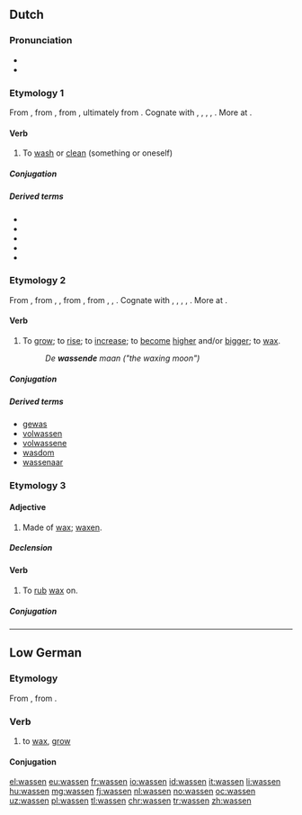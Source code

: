 ==Dutch==

===Pronunciation===
* {{IPA|/ˈʋɑ.sə(n)/|lang=nl}}
* {{audio|Nl-wassen.ogg|audio|lang=nl}}

===Etymology 1===
From {{etyl|dum|nl}} {{term|wasschen|lang=dum}}, from {{etyl|odt|nl}} {{term|waskan|lang=odt}}, from {{etyl|gem-pro|nl}} {{m|gem-pro|*waskaną||to wash, make wet}}, ultimately from {{etyl|ine-pro|nl}} {{m|ine-pro|*wod-||water; wet}}. Cognate with {{etyl|nds|-}} {{term|waschen||to wash|lang=nds}}, {{etyl|de|-}} {{term|waschen||to wash|lang=de}}, {{etyl|fy|-}} {{term|waskje||to wash|lang=fy}}, {{etyl|en|-}} {{term|wash|lang=en}}, {{etyl|da|-}} {{term|vaske||to wash|lang=da}}. More at {{l|en|wash}}.

====Verb====
{{nl-verb|waste|gewassen}}

# {{context|transitive|lang=nl}} To [[wash]] or [[clean]] (something or oneself)

=====Conjugation=====
{{nl-conj-wk|was|wasse|wassen}}

=====Derived terms=====
{{top3}}
* {{l|nl|wasbeurt}}
* {{l|nl|wasgelegenheid}}
* {{l|nl|wasmachine}}
* {{l|nl|waswater}}
* {{l|nl|afwassen}}
{{bottom}}

===Etymology 2===
From {{etyl|dum|nl}} {{term|wassen|lang=dum}}, from {{etyl|odt|nl}} {{term|wahsan|lang=odt}}, {{term|wassan|lang=odt}}, from {{etyl|gem-pro|nl}} {{m|gem-pro|*wahsijaną||to increase}}, from {{etyl|ine-pro|nl}} {{m|ine-pro|*h₂weg-}}, {{m|ine-pro|*awek-}}, {{m|ine-pro|*aweg-||to increase}}. Cognate with {{etyl|nds|-}} {{term|wassen|lang=nds}}, {{etyl|de|-}} {{term|wachsen||to grow, expand, increase|lang=de}}, {{etyl|fy|-}} {{term|waakse||to grow, accrue|lang=fy}}, {{etyl|en|-}} {{term|wax||to grow, increase|lang=en}}, {{etyl|da|-}} {{term|vokse|lang=da}}. More at {{l|en|wax}}.

====Verb====
{{nl-verb|wies|gewassen}}

# {{context|intransitive|archaic|lang=nl}} To [[grow]]; to [[rise]]; to [[increase]]; to [[become]] [[high]]er and/or [[big]]ger; to [[wax]].
#: ''De '''wassende''' maan ("the waxing moon")''

=====Conjugation=====
{{nl-conj-st|class=7|was|wies|wassen|wasse|aux=zijn}}

=====Derived terms=====
* [[gewas]] {{g|n}}
* [[volwassen]]
* [[volwassene]] {{g|m|f}}
* [[wasdom]]
* [[wassenaar]] {{g|m}}

===Etymology 3===

====Adjective====
{{nl-adj|-}}

# Made of [[wax]]; [[waxen]].

=====Declension=====
{{nl-decl-adj||-|pred=-|part=-}}

====Verb====
{{nl-verb|waste|gewast}}

# {{context|transitive|lang=nl}} To [[rub]] [[wax]] on.

=====Conjugation=====
{{nl-conj-wk|was|wasse}}

----

==Low German==

===Etymology===
From {{etyl|osx|nds}} {{term|wahsan|lang=osx}}, from {{etyl|gem-pro|nds}} {{m|gem-pro|*wahsaną}}.

===Verb===
{{head|nds|verb}}

# to [[wax]], [[grow]]

====Conjugation====
{{nds-conj-st|class=7|wass|wass|wuss|wuss|wuss}}

[[el:wassen]]
[[eu:wassen]]
[[fr:wassen]]
[[io:wassen]]
[[id:wassen]]
[[it:wassen]]
[[li:wassen]]
[[hu:wassen]]
[[mg:wassen]]
[[fj:wassen]]
[[nl:wassen]]
[[no:wassen]]
[[oc:wassen]]
[[uz:wassen]]
[[pl:wassen]]
[[tl:wassen]]
[[chr:wassen]]
[[tr:wassen]]
[[zh:wassen]]